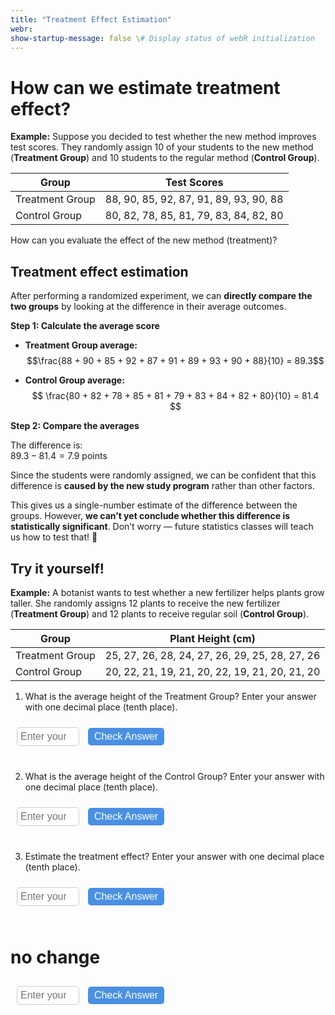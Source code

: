 ```yaml
---
title: "Treatment Effect Estimation"
webr:
show-startup-message: false \# Display status of webR initialization
---
```


# How can we estimate treatment effect?

**Example:** Suppose you decided to test whether the new method improves test scores. They randomly assign 10 of your students to the new method (**Treatment Group**) and 10 students to the regular method (**Control Group**).

| Group             | Test Scores                               |
|------------------|-------------------------------------------|
| Treatment Group   | 88, 90, 85, 92, 87, 91, 89, 93, 90, 88   |
| Control Group     | 80, 82, 78, 85, 81, 79, 83, 84, 82, 80   |

How can you evaluate the effect of the new method (treatment)?

::: {.callout-tip appearance="simple"}
## Treatment effect estimation
After performing a randomized experiment, we can **directly compare the two groups** by looking at the difference in their average outcomes.
:::

**Step 1: Calculate the average score**

- **Treatment Group average:**  
$$\frac{88 + 90 + 85 + 92 + 87 + 91 + 89 + 93 + 90 + 88}{10} = 89.3$$

- **Control Group average:**  
$$
\frac{80 + 82 + 78 + 85 + 81 + 79 + 83 + 84 + 82 + 80}{10} = 81.4
$$

**Step 2: Compare the averages**

The difference is:  
$89.3 - 81.4 = 7.9 \text{ points}$

Since the students were randomly assigned, we can be confident that this difference is **caused by the new study program** rather than other factors.


::: {.callout-warning}

This gives us a single-number estimate of the difference between the groups. However, **we can’t yet conclude whether this difference is statistically significant**. Don’t worry — future statistics classes will teach us how to test that! 🙂

:::

## Try it yourself!

**Example:** A botanist wants to test whether a new fertilizer helps plants grow taller. She randomly assigns 12 plants to receive the new fertilizer (**Treatment Group**) and 12 plants to receive regular soil (**Control Group**).  

| Group             | Plant Height (cm) |
|------------------|-----------------|
| Treatment Group   | 25, 27, 26, 28, 24, 27, 26, 29, 25, 28, 27, 26 |
| Control Group     | 20, 22, 21, 19, 21, 20, 22, 19, 21, 20, 21, 20 |




1. What is the average height of the Treatment Group? Enter your answer with one decimal place (tenth place).

```{=html}
<div id="interaction" style="font-family: sans-serif; max-width: 500px; margin: 10px auto; padding: 10px;">
  <input type="number" id="answer" placeholder="Enter your answer" 
         style="font-size: 16px; padding: 5px; width: 100px; margin-right: 10px; border-radius: 5px; border: 1px solid #ccc;" 
         onkeydown="return event.key !== 'ArrowUp' && event.key !== 'ArrowDown';">
  <button onclick="checkAnswer()" style="font-size: 16px; padding: 5px 10px; border-radius: 5px; border: none; background-color: #4A90E2; color: white; cursor: pointer;">Check Answer</button>
  <p id="feedback" style="font-size: 16px; margin-top: 10px;"></p>
</div>

<script>
function checkAnswer() {
  const userAnswer = parseFloat(document.getElementById('answer').value);
  const correctAnswer =  26.5
  const feedback = document.getElementById('feedback');

  if (isNaN(userAnswer)) {
    feedback.textContent = "Please enter a number.";
    feedback.style.color = "red";
  } else if (Math.abs(userAnswer - correctAnswer) == 0) {
    feedback.textContent = "Correct! 🎉";
    feedback.style.color = "green";
  } else {
    feedback.textContent = "Not quite. Try again!";
    feedback.style.color = "red";
  }
}
</script>
```

2. What is the average height of the Control Group? Enter your answer with one decimal place (tenth place).

```{=html}
<div id="interaction" style="font-family: sans-serif; max-width: 500px; margin: 10px auto; padding: 10px;">
  <input type="number" id="answer" placeholder="Enter your answer" 
         style="font-size: 16px; padding: 5px; width: 100px; margin-right: 10px; border-radius: 5px; border: 1px solid #ccc;" 
         onkeydown="return event.key !== 'ArrowUp' && event.key !== 'ArrowDown';">
  <button onclick="checkAnswer()" style="font-size: 16px; padding: 5px 10px; border-radius: 5px; border: none; background-color: #4A90E2; color: white; cursor: pointer;">Check Answer</button>
  <p id="feedback" style="font-size: 16px; margin-top: 10px;"></p>
</div>

<script>
function checkAnswer() {
  const userAnswer = parseFloat(document.getElementById('answer').value);
  const correctAnswer =  20.8
  const feedback = document.getElementById('feedback');

  if (isNaN(userAnswer)) {
    feedback.textContent = "Please enter a number.";
    feedback.style.color = "red";
  } else if (Math.abs(userAnswer - correctAnswer) == 0) {
    feedback.textContent = "Correct! 🎉";
    feedback.style.color = "green";
  } else {
    feedback.textContent = "Not quite. Try again!";
    feedback.style.color = "red";
  }
}
</script>
```

3. Estimate the treatment effect? Enter your answer with one decimal place (tenth place).

```{=html}
<div id="interaction" style="font-family: sans-serif; max-width: 500px; margin: 10px auto; padding: 10px;">
  <input type="number" id="answer" placeholder="Enter your answer" 
         style="font-size: 16px; padding: 5px; width: 100px; margin-right: 10px; border-radius: 5px; border: 1px solid #ccc;" 
         onkeydown="return event.key !== 'ArrowUp' && event.key !== 'ArrowDown';">
  <button onclick="checkAnswer()" style="font-size: 16px; padding: 5px 10px; border-radius: 5px; border: none; background-color: #4A90E2; color: white; cursor: pointer;">Check Answer</button>
  <p id="feedback" style="font-size: 16px; margin-top: 10px;"></p>
</div>

<script>
function checkAnswer() {
  const userAnswer = parseFloat(document.getElementById('answer').value);
  const correctAnswer =  5.7
  const feedback = document.getElementById('feedback');

  if (isNaN(userAnswer)) {
    feedback.textContent = "Please enter a number.";
    feedback.style.color = "red";
  } else if (Math.abs(userAnswer - correctAnswer) == 0) {
    feedback.textContent = "Correct! 🎉";
    feedback.style.color = "green";
  } else {
    feedback.textContent = "Not quite. Try again!";
    feedback.style.color = "red";
  }
}
</script>


```




# no change
<!-- Interactive input box -->
```{=html}
<div id="interaction" style="font-family: sans-serif; max-width: 500px; margin: 10px auto; padding: 10px;">
  <input type="number" id="answer" placeholder="Enter your answer" 
         style="font-size: 16px; padding: 5px; width: 100px; margin-right: 10px; border-radius: 5px; border: 1px solid #ccc;" 
         onkeydown="return event.key !== 'ArrowUp' && event.key !== 'ArrowDown';">
  <button onclick="checkAnswer()" style="font-size: 16px; padding: 5px 10px; border-radius: 5px; border: none; background-color: #4A90E2; color: white; cursor: pointer;">Check Answer</button>
  <p id="feedback" style="font-size: 16px; margin-top: 10px;"></p>
</div>

<script>
function checkAnswer() {
  const userAnswer = parseFloat(document.getElementById('answer').value);
  const correctAnswer = 89.3 - 81.4; // 7.9
  const feedback = document.getElementById('feedback');

  if (isNaN(userAnswer)) {
    feedback.textContent = "Please enter a number.";
    feedback.style.color = "red";
  } else if (Math.abs(userAnswer - correctAnswer) < 0.01) {
    feedback.textContent = "Correct! 🎉";
    feedback.style.color = "green";
  } else {
    feedback.textContent = "Not quite. Try again!";
    feedback.style.color = "red";
  }
}
</script>

```
